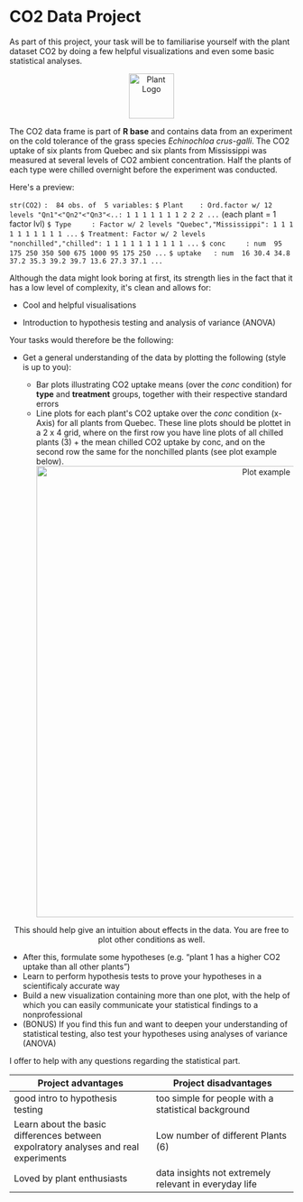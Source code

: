 # CO2 Data Project 

As part of this project, your task will be to familiarise yourself with the plant
dataset CO2 by doing a few helpful visualizations and even some basic statistical analyses.

<center>
  <img src="C:/Users/mihai/Documents/Faculta/Advanced R/Advanced-data-processing-with-R/Projects/mihaifalcusan/Plant.png" alt="Plant Logo" centering="True" width="80"/>
</center>


The CO2 data frame is part of **R base** and contains data from an experiment on the cold tolerance
of the grass species *Echinochloa crus-galli*. The CO2 uptake of six plants from Quebec and six plants from Mississippi was measured at several levels of CO2 ambient concentration. Half the plants of each type were chilled overnight before the experiment was conducted. 

Here\'s a preview:

`str(CO2)`
`:	84 obs. of  5 variables:`
 `$ Plant    : Ord.factor w/ 12 levels "Qn1"<"Qn2"<"Qn3"<..: 1 1 1 1 1 1 1 2 2 2 ...` (each plant = 1 factor lvl)
 `$ Type     : Factor w/ 2 levels "Quebec","Mississippi": 1 1 1 1 1 1 1 1 1 1 ...`
 `$ Treatment: Factor w/ 2 levels "nonchilled","chilled": 1 1 1 1 1 1 1 1 1 1 ...`
 `$ conc     : num  95 175 250 350 500 675 1000 95 175 250 ...`
 `$ uptake   : num  16 30.4 34.8 37.2 35.3 39.2 39.7 13.6 27.3 37.1 ...`

Although the data might look boring at first, its strength lies in the fact that it has a low level of complexity, it\'s clean and allows for:

- Cool and helpful visualisations

- Introduction to hypothesis testing and analysis of variance (ANOVA)


Your tasks would therefore be the following:

- Get a general understanding of the data by plotting the following (style is up to you):

	- Bar plots illustrating CO2 uptake means (over the _conc_ condition) for **type** and **treatment** groups, together with their respective standard errors
	- Line plots for each plant\'s CO2 uptake over the _conc_ condition (x-Axis) for all plants from Quebec. These line plots should be plottet in a 2 x 4 grid, where on the first row you have line plots of all chilled plants (3) + the mean chilled CO2 uptake by conc, and on the second row the same for the nonchilled plants (see plot example below). 
	<center>
  <img src="C:/Users/mihai/Documents/Faculta/Advanced R/Advanced-data-processing-with-R/Projects/mihaifalcusan/Plant_plot_skizze.png" alt="Plot example" centering="True" width="800"/>
</center>

<center>	This should help give an intuition about effects in the data. You are free to plot other conditions as well. </center>



- After this, formulate some hypotheses (e.g. "plant 1 has a higher CO2 uptake than all other plants")
- Learn to perform hypothesis tests to prove your hypotheses in a scientificaly accurate way
- Build a new visualization containing more than one plot, with the help of which you can easily communicate your statistical findings to a nonprofessional
- (BONUS) If you find this fun and want to deepen your understanding of statistical testing, also test your hypotheses using analyses of variance (ANOVA)

I offer to help with any questions regarding the statistical part.

| Project advantages      | Project disadvantages |
|--------------|--------------|
| good intro to hypothesis testing|   too simple for people with a statistical background   |
|Learn about the basic differences between expolratory analyses and real experiments| Low number of different Plants (6)
| Loved by plant enthusiasts      | data insights not extremely relevant in everyday life   |